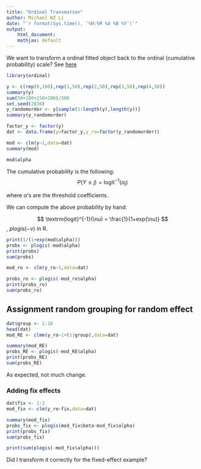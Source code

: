 ```yaml
---
title: "Ordinal Transmation"
author: Michael WZ Li 
date: "`r format(Sys.time(), '%H:%M %d %B %Y')`"
output:
    html_document:
    mathjax: default
---
```


We want to transform a ordinal fitted object back to the ordinal (cumulative probability) scale? See [here](https://cran.r-project.org/web/packages/ordinal/vignettes/clmm2_tutorial.pdf)

```r
library(ordinal)

y <- c(rep(0,100),rep(1,50),rep(2,50),rep(3,50),rep(4,50))
summary(y)
sum(50+100+150+200)/300
set.seed(2830)
y_randomorder <- y[sample(1:length(y),length(y))]
summary(y_randomorder)

factor_y <- factor(y)
dat <- data.frame(y=factor_y,y_ro=factor(y_randomorder))

mod <- clm(y~1,data=dat)
summary(mod)

mod$alpha

```

The cumulative probability is the following:
$$
P(Y \leq j) = \textrm{logit}^{-1}(\alpha_{j})
$$

where $\alpha$'s are the threshold coefficients.

We can compute the above probability by hand:

$$
\textrm{logit}^{-1}(\nu) = \frac{1}{1+exp(\nu)}
$$
, $plogis(-\nu)$ in R.

```r
print(1/(1+exp(mod$alpha)))
probs <- plogis(-mod$alpha)
print(probs)
sum(probs)

mod_ro <- clm(y_ro~1,data=dat)

probs_ro <- plogis(-mod_ro$alpha)
print(probs_ro)
sum(probs_ro)

```

## Assignment random grouping for random effect

```r
dat$group <- 1:10
head(dat)
mod_RE <- clmm(y_ro~1+(1|group),data=dat)

summary(mod_RE)
probs_RE <- plogis(-mod_RE$alpha)
print(probs_RE)
sum(probs_RE)

```
As expected, not much change.

### Adding fix effects 
```r
dat$fix <- 1:2
mod_fix <- clm(y_ro~fix,data=dat)

summary(mod_fix)
probs_fix <- plogis(mod_fix$beta-mod_fix$alpha)
print(probs_fix)
sum(probs_fix)

print(sum(plogis(-mod_fix$alpha)))

```

Did I transform it correctly for the fixed-effect example?
